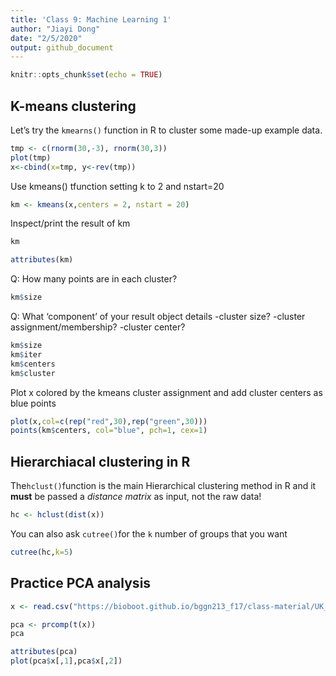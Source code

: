 ```yaml
---
title: 'Class 9: Machine Learning 1'
author: "Jiayi Dong"
date: "2/5/2020"
output: github_document
---
```


```r
knitr::opts_chunk$set(echo = TRUE)
```

## K-means clustering
Let's try the `kmearns()` function in R to cluster some made-up example data.
```r
tmp <- c(rnorm(30,-3), rnorm(30,3))
plot(tmp)
x<-cbind(x=tmp, y<-rev(tmp))

```
Use kmeans() tfunction setting k to 2 and nstart=20

```r
km <- kmeans(x,centers = 2, nstart = 20)

```
Inspect/print the result of km
```r
km
```


```r
attributes(km)

```
Q: How many points are in each cluster?
```r
km$size

```
Q: What 'component' of your result object details
-cluster size?
-cluster assignment/membership?
-cluster center?
```r
km$size
km$iter
km$centers
km$cluster
```
Plot x colored by the kmeans cluster assignment and
add cluster centers as blue points
```r
plot(x,col=c(rep("red",30),rep("green",30)))
points(km$centers, col="blue", pch=1, cex=1)
```

## Hierarchiacal clustering in R

The`hclust()`function is the main Hierarchical clustering method in R and it **must** be passed a *distance matrix* as input, not the raw data!

```r
hc <- hclust(dist(x))
```

You can also ask `cutree()`for the `k` number of groups that you want
```r
cutree(hc,k=5)
```



## Practice PCA analysis

```r
x <- read.csv("https://bioboot.github.io/bggn213_f17/class-material/UK_foods.csv",row.names = 1)
```



```r
pca <- prcomp(t(x))
pca
```
```r
attributes(pca)
plot(pca$x[,1],pca$x[,2])
```

